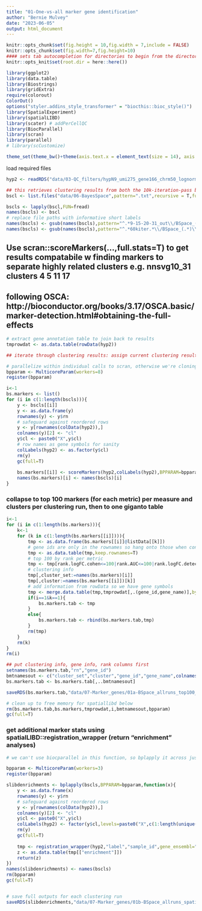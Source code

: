 ```yaml
---
title: "01-One-vs-all marker gene identification"
author: "Bernie Mulvey"
date: "2023-06-05"
output: html_document
---
```


```r
knitr::opts_chunk$set(fig.height = 10,fig.width = 7,include = FALSE)
knitr::opts_chunk$set(fig.width=7,fig.height=10)
#### sets tab autocompletion for directories to begin from the directory containing the .Rproj session, instead of the script's directory if different
knitr::opts_knit$set(root.dir = here::here())

library(ggplot2)
library(data.table)
library(Biostrings)
library(gridExtra)
require(colorout)
ColorOut()
options("styler.addins_style_transformer" = "biocthis::bioc_style()")
library(SpatialExperiment)
library(spatialLIBD)
library(scater) # addPerCellQC
library(BiocParallel)
library(scran)
library(parallel)
# library(scCustomize)

theme_set(theme_bw()+theme(axis.text.x = element_text(size = 14), axis.title.x = element_text(size = 16), axis.text.y = element_text(size = 14), axis.title.y = element_text(size =16), plot.title = element_text(size = 20,hjust=0.5), strip.text = element_text(size=18), legend.text = element_text(size=10), legend.title = element_text(size=11,hjust=0.5)))
```

load required files
```r
hyp2 <- readRDS("data/03-QC_filters/hypN9_umi275_gene166_chrm50_lognorm_111723.RDS")

## this retrieves clustering results from both the 10k-iteration-pass bayesspace runs and the subset that were run at 60k iterations
bscl <- list.files("data/06-BayesSpace",pattern=".txt",recursive = T,full.names = T)

bscls <- lapply(bscl,FUN=fread)
names(bscls) <- bscl
# replace file paths with informative short labels
names(bscls) <- gsub(names(bscls),pattern="^.*9-15-20-31_out\\/BSpace_(.*)\\.txt$",replacement="\\1")
names(bscls) <- gsub(names(bscls),pattern="^.*60kiter.*\\/BSpace_(.*)\\.txt$",replacement=paste0("\\1","_60kiter"))
```

## Use scran::scoreMarkers(...,full.stats=T) to get results compatabile w finding markers to separate highly related clusters e.g. nnsvg10_31 clusters 4 5 11 17
## following OSCA: http://bioconductor.org/books/3.17/OSCA.basic/marker-detection.html#obtaining-the-full-effects


```r
# extract gene annotation table to join back to results
tmprowdat <- as.data.table(rowData(hyp2))

## iterate through clustering results: assign current clustering result to the hyp2$label column, identify markers within those assignments, return marker test outputs, proceed to next assignment set 

# parallelize within individual calls to scran, otherwise we're cloning the whole spe over and over
bpparam <- MulticoreParam(workers=8)
register(bpparam)

i<-1
bs.markers <- list()
for (i in c(1:length(bscls))){
    y <- bscls[[i]]
    y <- as.data.frame(y)
    rownames(y) <- y$rn
    # safeguard against reordered rows
    y <- y[rownames(colData(hyp2)),]
    colnames(y)[2] <- "cl"
    y$cl <- paste0("X",y$cl)
    # row names as gene symbols for sanity
    colLabels(hyp2) <- as.factor(y$cl)
    rm(y)
    gc(full=T)
    
    bs.markers[[i]] <- scoreMarkers(hyp2,colLabels(hyp2),BPPARAM=bpparam)
    names(bs.markers)[i] <- names(bscls)[i]
}

```

### collapse to top 100 markers (for each metric) per measure and clusters per clustering run, then to one giganto table
```r
i<-1
for (i in c(1:length(bs.markers))){
    k<-1
    for (k in c(1:length(bs.markers[[i]]))){
        tmp <- as.data.frame(bs.markers[[i]]@listData[[k]])
        # gene ids are only in the rownames so hang onto those when converting to d.t.
        tmp <- as.data.table(tmp,keep.rownames=T)
        # top 100 by rank per metric
        tmp <- tmp[rank.logFC.cohen<=100|rank.AUC<=100|rank.logFC.detected<=100]
        # clustering info
        tmp[,cluster_set:=names(bs.markers)[i]]
        tmp[,cluster:=names(bs.markers[[i]])[k]]
        # add information from rowData so we have gene symbols
        tmp <- merge.data.table(tmp,tmprowdat[,.(gene_id,gene_name)],by.x="rn",by.y="gene_id")
        if(i==1&k==1){
            bs.markers.tab <- tmp
        }
        else{
            bs.markers.tab <- rbind(bs.markers.tab,tmp)
        }
        rm(tmp)
    }
    rm(k)
}
rm(i)

## put clustering info, gene info, rank columns first
setnames(bs.markers.tab,"rn","gene_id")
bmtnamesout <- c("cluster_set","cluster","gene_id","gene_name",colnames(bs.markers.tab)[!colnames(bs.markers.tab)%in%c("cluster_set","cluster","gene_id","gene_name")])
bs.markers.tab <- bs.markers.tab[,..bmtnamesout]

saveRDS(bs.markers.tab,"data/07-Marker_genes/01a-BSpace_allruns_top100_1vsAll-markers_perdomain_perrun.RDS")

# clean up to free memory for spatiallibd below
rm(bs.markers.tab,bs.markers,tmprowdat,i,bmtnamesout,bpparam)
gc(full=T)
```

### get additional marker stats using spatialLIBD::registration_wrapper (return "enrichment" analyses)
```r
# we can't use biocparallel in this function, so bplapply it across just a couple-three cores to avoid overloading the machine

bpparam <- MulticoreParam(workers=3)
register(bpparam)

slibdenrichments <- bplapply(bscls,BPPARAM=bpparam,function(x){
    y <- as.data.frame(x)
    rownames(y) <- y$rn
    # safeguard against reordered rows
    y <- y[rownames(colData(hyp2)),]
    colnames(y)[2] <- "cl"
    y$cl <- paste0("X",y$cl)
    colLabels(hyp2) <- factor(y$cl,levels=paste0("X",c(1:length(unique(y$cl)))))
    rm(y)
    gc(full=T)
    
    tmp <- registration_wrapper(hyp2,"label","sample_id",gene_ensembl="gene_id",gene_name="gene_name",min_ncells = 10)
    z <- as.data.table(tmp[["enrichment"]])
    return(z)
})
names(slibdenrichments) <- names(bscls)
rm(bpparam)
gc(full=T)


# save full outputs for each clustering run
saveRDS(slibdenrichments,"data/07-Marker_genes/01b-BSpace_allruns_spatialLIBD-regwrap-enrichment_full.RDS")

```
